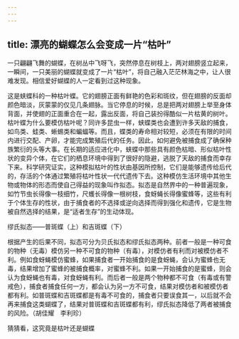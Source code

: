 ```yaml
---
---
---
```

title: 漂亮的蝴蝶怎么会变成一片“枯叶”
---




一只翩翩飞舞的蝴蝶，在树丛中飞呀飞，突然停息在树枝上，两对翅膀竖立起来，一瞬间，一只美丽的蝴蝶就变成了一片“枯叶”，将自己融入茫茫林海之中，让人很难发现。相信爱好蝴蝶的人一定看到过这种现象。

这是蛱蝶科的一种枯叶蝶。它的翅膀正面有鲜艳的色彩和斑纹，但在翅膀的反面却颜色暗淡，灰蒙蒙的仅见几条翅脉。当它停息的时候，总是把两对翅膀上举至身体背面，并使翅的正面重合在一起，露出反面，将自己装扮得酷似一片枯黄的树叶。枯叶蝶为什么要模仿枯叶呢？同许多昆虫一样，蛱蝶类也会遭到许多天敌的捕食，如鸟类、蛙类、蜥蜴类和蝙蝠等。而且，蝶类的寿命相对较短，必须在有限的时间内进行交配、产卵，才能完成繁殖后代的任务。因此，如何避免被捕食成了确保种族繁衍的头等大事。在长期的适应进化中，蛱蝶中那些具有颜色枯暗、形似枯叶性状的变异个体，在它们的栖息环境中得到了很好的隐避，逃脱了天敌的捕食而幸存下来。科学研究证实，这种模拟枯叶的性状由基因所控制，它们是能够遗传给后代的，存活的个体通过繁殖将枯叶性状一代代遗传下去。这种模仿生活环境中其他生物或物体的形态而使自己得益的现象叫作拟态。拟态是自然界中的一种普遍现象，如竹节虫长得像一枝细竹，尺蠖长得像一根树枝，食蚜蝇长得像蜜蜂等，这些有利于个体生存的性状，由于捕食者的不选择或逆向选择而得到强化和遗传，它是生物被自然选择的结果，是“适者生存”的生动体现。

缪氏拟态——普斑蝶（上）和吉斑蝶（下）



根据产生的后果不同，拟态可分为贝氏拟态和缪氏拟态两种。前者一般是一种可食的物种（无毒）模仿另一种不可食的物种（有毒），对模仿者有利而对被模仿者不利。例如食蚜蝇模仿蜜蜂，如果捕食者一开始捕食的是食蚜蝇，会认为蜜蜂也无毒，结果增加了蜜蜂的被捕食概率，对蜜蜂不利。如果一开始捕食的是蜜蜂，则会认为食蚜蝇也有毒，对食蚜蝇有利。而后者一般是两个物种都不可食（有毒或有警戒色），捕食者捕食任何一方，都会认为另一方不可食，结果对模仿者和被模仿者都有利。如普斑蝶和吉斑蝶都是有毒不可食的，捕食者只要误食其一，以后就不会再来捕食这类蝴蝶了，结果对普斑蝶和吉斑蝶都有利，缪氏拟态降低了两者被捕食的风险。（胡佳耀　李利珍）

猜猜看，这究竟是枯叶还是蝴蝶